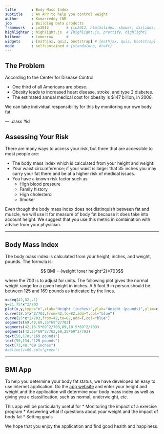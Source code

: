 ```yaml
---
title       : Body Mass Index
subtitle    : An APP to help you control weight
author      : Kumarreddy CNM
job         : Building Data products 
framework   : io2012        # {io2012, html5slides, shower, dzslides, ...}
highlighter : highlight.js  # {highlight.js, prettify, highlight}
hitheme     : tomorrow      # 
widgets     : [mathjax, quiz, bootstrap] # {mathjax, quiz, bootstrap}
mode        : selfcontained # {standalone, draft}
---
```


## The Problem

According to the Center for Disease Control

* One third of all Americans are obese.
* Obesity leads to increased heart disease, stroke, and type 2 diabetes.
* The estimated annual medical cost for obesity is $147 billion, in 2008.

We can take individual responsibility for this by monitoring our own body fat.

--- .class #id 

## Assessing Your Risk

There are many ways to access your risk, but three that are accessible to most people are:

* The body mass index which is calculated from your height and weight.
* Your waist circumference; if your waist is larger that 35 inches you may carry your fat there and be at a higher risk of medical issues.
* You have a known risk factor such as
  * High blood pressure
  * Family history
  * High cholesterol
  * Smoker  
  
Even though the body mass index does not distinquish between fat and muscle, we will use it for measure of body fat because it does take into account height.  We suggest that you use this metric in combination with advice from your physician.

---  


## Body Mass Index

The body mass index is calculated from your height, inches, and weight, pounds.  The formula is:

$$ BMI = {weight \over height^2}*703$$

where the 703 is to adjust for units.  The following plot gives the normal weight range for a given height in inches.  A 5 foot 9 in person should be between 125 and 169 pounds as indicated by the lines.  

```r
x=seq(42,82,.1)
y=21.75*x^2/703
plot(x,y,type="n",xlab="Height (inches)",ylab="Weight (pounds)",ylim=c(40,240))
curve(18.5*x^2/703,from=42,to=82,add=T,col="blue")
curve(25*x^2/703,from=42,to=82,add=T,col="blue")
segments(69,40,69,25*69^2/703)
segments(42,18.5*69^2/703,69,18.5*69^2/703)
segments(42,25*69^2/703,69,25*69^2/703)
text(50,178,"169 pounds")
text(50,134,"125 pounds")
text(73,48,"69 inches")
#abline(v=69,col="green")
```  


---

## BMI App

To help you determine your body fat status, we have developed an easy to use internet application.  Go the [app website](https://kumarreddycnm.shinyapps.io/BMI_Calculator/) and enter your height and weight and the application will determine your body mass index as well as giving you a classification, such as normal, underweight, etc.  

This app will be particularly useful for
* Monitoring the impact of a exercise program
* Answering what if questions about your weight and the impact of body fat
* Setting goals  

We hope that you enjoy the application and find good health and happiness. 

